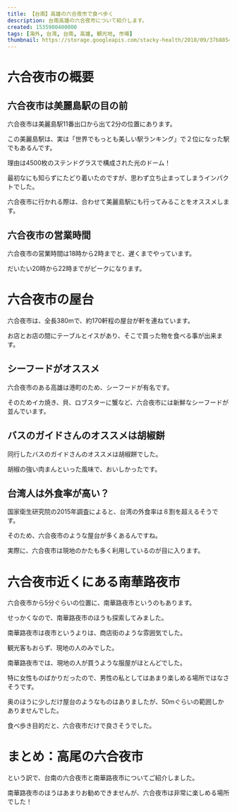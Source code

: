 ```yaml
---
title: 【台南】高雄の六合夜市で食べ歩く
description: 台南高雄の六合夜市について紹介します。
created: 1535900400000
tags: [海外, 台湾, 台南, 高雄, 観光地, 市場]
thumbnail: https://storage.googleapis.com/stacky-health/2018/09/37b88549cb1fb42ba9a9560ef0118098-1.jpg
---
```


# 六合夜市の概要
## 六合夜市は美麗島駅の目の前
六合夜市は美麗島駅11番出口から出て2分の位置にあります。

この美麗島駅は、実は「世界でもっとも美しい駅ランキング」で２位になった駅でもあるんです。

理由は4500枚のステンドグラスで構成された光のドーム！

最初なにも知らずにたどり着いたのですが、思わず立ち止まってしまうインパクトでした。

六合夜市に行かれる際は、合わせて美麗島駅にも行ってみることをオススメします。

<amp-img alt="美麗島駅のステンドグラス" src="https://storage.googleapis.com/stacky-health/2018/09/5d5e0bf92dd9314459e6de4f542e9e11.jpg" width="1686" height="1264" layout="responsive" />

## 六合夜市の営業時間
六合夜市の営業時間は18時から2時までと、遅くまでやっています。

だいたい20時から22時までがピークになります。

# 六合夜市の屋台
六合夜市は、全長380mで、約170軒程の屋台が軒を連ねています。

お店とお店の間にテーブルとイスがあり、そこで買った物を食べる事が出来ます。

<amp-img alt="六合夜市" src="https://storage.googleapis.com/stacky-health/2018/09/37b88549cb1fb42ba9a9560ef0118098.jpg" width="1686" height="1264" layout="responsive" />

## シーフードがオススメ
六合夜市のある高雄は港町のため、シーフードが有名です。

そのためイカ焼き、貝、ロブスターに蟹など、六合夜市には新鮮なシーフードが並んでいます。

<amp-img alt="六合夜市のシーフード" src="https://storage.googleapis.com/stacky-health/2018/09/4ed63b21507423f5916962dca650d113.jpg" width="1686" height="1264" layout="responsive" />

## バスのガイドさんのオススメは胡椒餅
同行したバスのガイドさんのオススメは胡椒餅でした。

胡椒の強い肉まんといった風味で、おいしかったです。

<amp-img alt="六合夜市の胡椒餅" src="https://storage.googleapis.com/stacky-health/2018/09/c47f760ceb285d409823ec6da4722e02.jpg" width="1686" height="1264" layout="responsive" />

## 台湾人は外食率が高い？
国家衛生研究院の2015年調査によると、台湾の外食率は８割を超えるそうです。

そのため、六合夜市のような屋台が多くあるんですね。

実際に、六合夜市は現地のかたも多く利用しているのが目に入ります。

# 六合夜市近くにある南華路夜市
六合夜市から5分ぐらいの位置に、南華路夜市というのもあります。

せっかくなので、南華路夜市のほうも探索してみました。

<amp-img alt="南華路夜市入り口" src="https://storage.googleapis.com/stacky-health/2018/09/fa661818ef57e89e9039bdb39e6e4127.jpg" width="1686" height="1264" layout="responsive" />

南華路夜市は夜市というよりは、商店街のような雰囲気でした。

観光客もおらず、現地の人のみでした。

<amp-img alt="南華路夜市" src="https://storage.googleapis.com/stacky-health/2018/09/86e9c00e26413a7318d229256b554962.jpg" width="1686" height="1264" layout="responsive" />

南華路夜市では、現地の人が買うような服屋がほとんどでした。

特に女性ものばかりだったので、男性の私としてはあまり楽しめる場所ではなさそうです。

<amp-img alt="南華路夜市の洋服屋" src="https://storage.googleapis.com/stacky-health/2018/09/1d08a09567424c79cf4ac80b6cf28f8b.jpg" width="1686" height="1264" layout="responsive" />

奥のほうに少しだけ屋台のようなものはありましたが、50mぐらいの範囲しかありませんでした。

食べ歩き目的だと、六合夜市だけで良さそうでした。

<amp-img alt="南華路夜市の屋台" src="https://storage.googleapis.com/stacky-health/2018/09/65df1c36fbeff6bee3affa29ad28e353.jpg" width="1686" height="1264" layout="responsive" />

# まとめ：高尾の六合夜市
という訳で、台南の六合夜市と南華路夜市についてご紹介しました。

南華路夜市のほうはあまりお勧めできませんが、六合夜市は非常に楽しめる場所でした！
